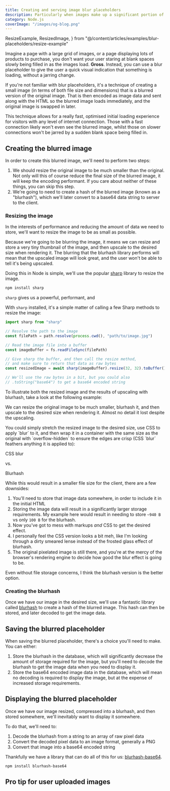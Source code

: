 ```yaml
---
title: Creating and serving image blur placeholders
description: Particularly when images make up a significant portion of the page experience, a perceived performance trick to keep up your sleeve is making use of blur placeholders..
category: Node.js
coverImage: "/images/og-blog.png"
---
```


  ResizeExample,
  ResizedImage,
} from "@/content/articles/examples/blur-placeholders/resize-example"

Imagine a page with a large grid of images, or a page displaying lots of products to purchase, you don't want your user staring at blank spaces slowly being filled in as the images load. **Gross**. Instead, you can use a blur placeholder to give the user a quick visual indication that something is loading, without a jarring change.

<Example caption="Image loading has been simulated slightly slower loading times so you can see the effect. Thanks to Karsten Winegeart from Unsplash for the amazing pups.">
  <GalleryExample />
</Example>

If you're not familiar with blur placeholders, it's a technique of creating a small image (in terms of both file size and dimensions) that is a blurred version of the original image. That is then encoded as image data and sent along with the HTML so the blurred image loads immediately, and the original image is swapped in later.

This technique allows for a really fast, optimised initial loading experience for visitors with any level of internet connection. Those with a fast connection likely won't even see the blurred image, whilst those on slower connections won't be jarred by a sudden blank space being filled in.

## Creating the blurred image

<Example caption="Partly due to a lack of shame, we'll use my face for this example.">
  <SimpleExample />
</Example>

In order to create this blurred image, we'll need to perform two steps:

1. We should resize the original image to be much smaller than the original. Not only will this of course reduce the final size of the blurred image, it will keep the encoding performant. If you care about neither of these things, you can skip this step.
2. We're going to need to create a hash of the blurred image (known as a "blurhash"), which we'll later convert to a base64 data string to server to the client.

### Resizing the image

In the interests of performance and reducing the amount of data we need to store, we'll want to resize the image to be as small as possible.

Because we're going to be blurring the image, it means we can resize and store a very tiny thumbnail of the image, and then upscale to the desired size when rendering it. The blurring that the blurhash library performs will mean that the upscaled image will look great, and the user won't be able to tell it's being upscaled.

Doing this in Node is simple, we'll use the popular [sharp](https://sharp.pixelplumbing.com/) library to resize the image.

```bash
npm install sharp
```

`sharp` gives us a powerful, performant, and

With `sharp` installed, it's a simple matter of calling a few Sharp methods to resize the image:

```ts
import sharp from "sharp"

// Resolve the path to the image
const filePath = path.resolve(process.cwd(), "path/to/image.jpg")

// Read the image file into a buffer
const imageBuffer = fs.readFileSync(filePath)

// Give sharp the buffer, and then call the resize method,
// and make sure to return that data as raw bytes
const resizedImage = await sharp(imageBuffer).resize(32, 32).toBuffer()

// We'll use the raw bytes in a bit, but you could also
// .toString("base64") to get a base64 encoded string
```

To illustrate both the resized image and the results of upscaling with blurhash, take a look at the following example:

<Example caption="Running blurhash on the smaller image and then upscaling it show almost no loss of quality.">
  <ResizeExample />
</Example>

We can resize the original image to be much smaller, blurhash it, and then upscale to the desired size when rendering it. Almost no detail it lost despite the upscaling.

<Callout type="tip" title="Why not just use CSS?">
You could simply stretch the resized image to the desired size, use CSS to apply `blur` to it, and then wrap it in a container with the same size as the original with `overflow-hidden` to ensure the edges are crisp (CSS `blur` feathers anything it is applied to):

<div className="not-prose my-6 flex items-center gap-4 text-center">
  <div className="flex flex-col gap-2">
    <div className="flex size-[128px] flex-col items-center overflow-hidden rounded-full">
      <ResizedImage
        alt="Jake's dumb face"
        width={32}
        height={32}
        className="size-[128px] rounded-full blur-sm"
      />
    </div>
    <p className="text-sm">CSS blur</p>
  </div>
  <p className="text-muted-foreground -mt-6 text-sm">vs.</p>
  <div className="flex flex-col gap-2">
    <BlurhashImage
      alt="Jake's dumb face"
      width={128}
      height={128}
      className="rounded-full"
    />
    <p className="text-sm">Blurhash</p>
  </div>
</div>

While this would result in a smaller file size for the client, there are a few downsides:

1. You'll need to store that image data somewhere, in order to include it in the initial HTML
2. Storing the image data will result in a significantly larger storage requirements. My example here would result in needing to store `~940 B` vs only `100 B` for the blurhash.
3. Now you've got to mess with markups _and_ CSS to get the desired effect.
4. I personally feel the CSS version looks a bit meh, like I'm looking through a dirty smeared lense instead of the frosted glass effect of blurhash.
5. The original pixelated image is still there, and you're at the mercy of the browser's rendering engine to decide how good the blur effect is going to be.

Even without file storage concerns, I think the blurhash version is the better option.

</Callout>

### Creating the blurhash

Once we have our image in the desired size, we'll use a fantastic library called [blurhash](https://www.npmjs.com/package/blurhash) to create a hash of the blurred image. This hash can then be stored, and later decoded to get the image data.

## Saving the blurred placeholder

When saving the blurred placeholder, there's a choice you'll need to make. You can either:

1. Store the blurhash in the database, which will significantly decrease the amount of storage required for the image, but you'll need to decode the blurhash to get the image data when you need to display it.
2. Store the base64 encoded image data in the database, which will mean no decoding is required to display the image, but at the expense of increased storage requirements.

## Displaying the blurred placeholder

Once we have our image resized, compressed into a blurhash, and then stored somewhere, we'll inevitably want to display it somewhere.

To do that, we'll need to:

1. Decode the blurhash from a string to an array of raw pixel data
2. Convert the decoded pixel data to an image format, generally a PNG
3. Convert that image into a base64 encoded string

Thankfully we have a library that can do all of this for us: [blurhash-base64](https://www.npmjs.com/package/blurhash-base64).

```bash
npm install blurhash-base64
```

## Pro tip for user uploaded images
